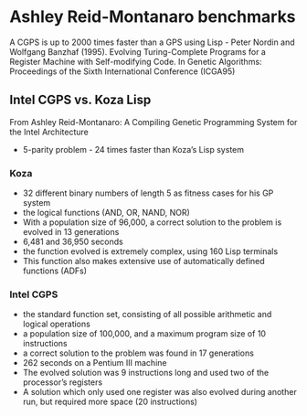 = Ashley Reid-Montanaro benchmarks =

A CGPS is up to 2000 times faster than a GPS using Lisp - Peter Nordin and Wolfgang Banzhaf (1995). Evolving Turing-Complete Programs for a Register Machine with Self-modifying Code.  In Genetic Algorithms: Proceedings of the Sixth International Conference (ICGA95)

== Intel CGPS vs. Koza Lisp ==
From  Ashley Reid-Montanaro: A Compiling Genetic Programming System for the Intel Architecture

* 5-parity problem - 24 times faster than Koza’s Lisp system

=== Koza ===
* 32 different binary numbers of length 5 as fitness cases for his GP system
* the logical functions (AND, OR, NAND, NOR) 
* With a population size of 96,000, a correct solution to the problem is evolved in 13 generations
* 6,481 and 36,950 seconds
* the function evolved is extremely complex, using 160 Lisp terminals
* This function also makes extensive use of automatically defined functions (ADFs)

=== Intel CGPS ===
* the standard function set, consisting of all possible arithmetic and logical operations
* a population size of 100,000, and a maximum program size of 10 instructions
* a correct solution to the problem was found in 17 generations
* 262 seconds on a Pentium III machine
* The evolved solution was 9 instructions long and used two of the processor’s registers
* A solution which only used one register was also evolved during another run, but required more space (20 instructions)


